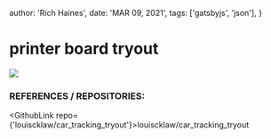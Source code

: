 
  author: 'Rich Haines',
  date: 'MAR 09, 2021',
  tags: ['gatsbyjs', 'json'],
}

# printer board tryout

![](/assets/printerboard_thumbnail.png)

### REFERENCES / REPOSITORIES:

<GithubLink repo={'louiscklaw/car_tracking_tryout'}>louiscklaw/car_tracking_tryout</GithubLink>

